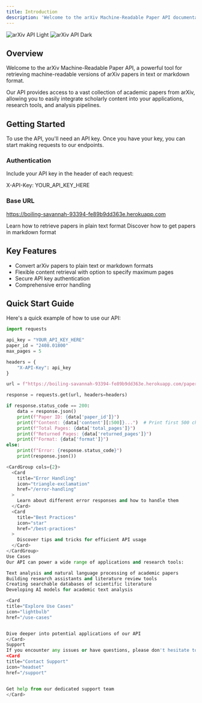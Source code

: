 ```yaml
---
title: Introduction
description: 'Welcome to the arXiv Machine-Readable Paper API documentation'
---
```


<img
  className="block dark:hidden"
  src="/images/arxiv-api-light.svg"
  alt="arXiv API Light"
/>
<img
  className="hidden dark:block"
  src="/images/arxiv-api-dark.svg"
  alt="arXiv API Dark"
/>

## Overview

Welcome to the arXiv Machine-Readable Paper API, a powerful tool for retrieving machine-readable versions of arXiv papers in text or markdown format.

Our API provides access to a vast collection of academic papers from arXiv, allowing you to easily integrate scholarly content into your applications, research tools, and analysis pipelines.

## Getting Started

To use the API, you'll need an API key. Once you have your key, you can start making requests to our endpoints.

### Authentication

Include your API key in the header of each request:

X-API-Key: YOUR_API_KEY_HERE

### Base URL

https://boiling-savannah-93394-fe89b9dd363e.herokuapp.com

<CardGroup cols={2}>
  <Card
    title="Text Endpoint"
    icon="file-lines"
    href="/endpoints/text"
  >
    Learn how to retrieve papers in plain text format
  </Card>
  <Card
    title="Markdown Endpoint"
    icon="markdown"
    href="/endpoints/markdown"
  >
    Discover how to get papers in markdown format
  </Card>
</CardGroup>

## Key Features

- Convert arXiv papers to plain text or markdown formats
- Flexible content retrieval with option to specify maximum pages
- Secure API key authentication
- Comprehensive error handling

## Quick Start Guide

Here's a quick example of how to use our API:

```python
import requests

api_key = "YOUR_API_KEY_HERE"
paper_id = "2408.01800"
max_pages = 5

headers = {
    "X-API-Key": api_key
}

url = f"https://boiling-savannah-93394-fe89b9dd363e.herokuapp.com/papers/text?paper_id={paper_id}&max_pages={max_pages}"

response = requests.get(url, headers=headers)

if response.status_code == 200:
    data = response.json()
    print(f"Paper ID: {data['paper_id']}")
    print(f"Content: {data['content'][:500]}...")  # Print first 500 characters
    print(f"Total Pages: {data['total_pages']}")
    print(f"Returned Pages: {data['returned_pages']}")
    print(f"Format: {data['format']}")
else:
    print(f"Error: {response.status_code}")
    print(response.json())

<CardGroup cols={2}>
  <Card
    title="Error Handling"
    icon="triangle-exclamation"
    href="/error-handling"
  >
    Learn about different error responses and how to handle them
  </Card>
  <Card
    title="Best Practices"
    icon="star"
    href="/best-practices"
  >
    Discover tips and tricks for efficient API usage
  </Card>
</CardGroup>
Use Cases
Our API can power a wide range of applications and research tools:

Text analysis and natural language processing of academic papers
Building research assistants and literature review tools
Creating searchable databases of scientific literature
Developing AI models for academic text analysis

<Card
title="Explore Use Cases"
icon="lightbulb"
href="/use-cases"


Dive deeper into potential applications of our API
</Card>
Support
If you encounter any issues or have questions, please don't hesitate to reach out to our support team.
<Card
title="Contact Support"
icon="headset"
href="/support"


Get help from our dedicated support team
</Card>
